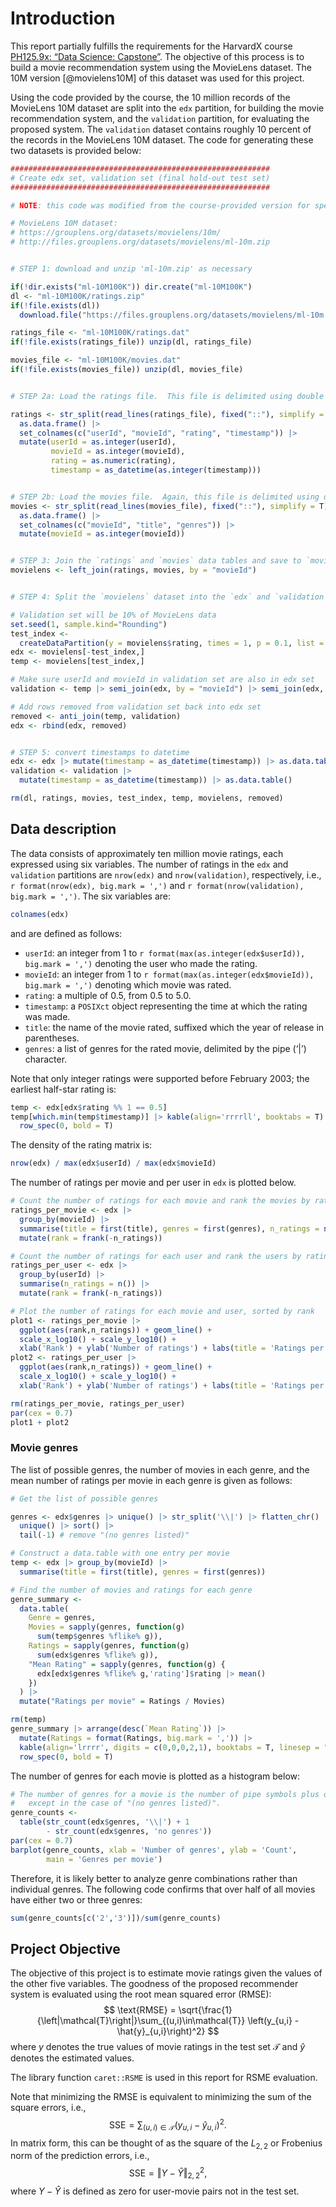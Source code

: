 # Introduction

This report partially fulfills the requirements for the HarvardX course
[PH125.9x: "Data Science: Capstone"](https://learning.edx.org/course/course-v1:HarvardX+PH125.9x+1T2022/home).
The objective of this process is to build a movie recommendation system
using the MovieLens dataset.  The 10M version [@movielens10M] of this dataset was used for
this project.

Using the code provided by the course, the 10 million records of the MovieLens 10M dataset are split
into the `edx` partition, for building the movie recommendation system, and the `validation`
partition, for evaluating the proposed system.  The `validation` dataset contains roughly 10 percent
of the records in the MovieLens 10M dataset. The code for generating these two datasets is provided
below:

```r

##########################################################
# Create edx set, validation set (final hold-out test set)
##########################################################

# NOTE: this code was modified from the course-provided version for speed.

# MovieLens 10M dataset:
# https://grouplens.org/datasets/movielens/10m/
# http://files.grouplens.org/datasets/movielens/ml-10m.zip


# STEP 1: download and unzip 'ml-10m.zip' as necessary

if(!dir.exists("ml-10M100K")) dir.create("ml-10M100K")
dl <- "ml-10M100K/ratings.zip"
if(!file.exists(dl))
  download.file("https://files.grouplens.org/datasets/movielens/ml-10m.zip", dl)

ratings_file <- "ml-10M100K/ratings.dat"
if(!file.exists(ratings_file)) unzip(dl, ratings_file)

movies_file <- "ml-10M100K/movies.dat"
if(!file.exists(movies_file)) unzip(dl, movies_file)


# STEP 2a: Load the ratings file.  This file is delimited using double colons.

ratings <- str_split(read_lines(ratings_file), fixed("::"), simplify = T) |> 
  as.data.frame() |> 
  set_colnames(c("userId", "movieId", "rating", "timestamp")) |>
  mutate(userId = as.integer(userId),
         movieId = as.integer(movieId),
         rating = as.numeric(rating),
         timestamp = as_datetime(as.integer(timestamp)))


# STEP 2b: Load the movies file.  Again, this file is delimited using double colons.
movies <- str_split(read_lines(movies_file), fixed("::"), simplify = T) |> 
  as.data.frame() |> 
  set_colnames(c("movieId", "title", "genres")) |>
  mutate(movieId = as.integer(movieId))


# STEP 3: Join the `ratings` and `movies` data tables and save to `movielens`.
movielens <- left_join(ratings, movies, by = "movieId")


# STEP 4: Split the `movielens` dataset into the `edx` and `validation` sets.

# Validation set will be 10% of MovieLens data
set.seed(1, sample.kind="Rounding")
test_index <-
  createDataPartition(y = movielens$rating, times = 1, p = 0.1, list = FALSE)
edx <- movielens[-test_index,]
temp <- movielens[test_index,]

# Make sure userId and movieId in validation set are also in edx set
validation <- temp |> semi_join(edx, by = "movieId") |> semi_join(edx, by = "userId")

# Add rows removed from validation set back into edx set
removed <- anti_join(temp, validation)
edx <- rbind(edx, removed)


# STEP 5: convert timestamps to datetime
edx <- edx |> mutate(timestamp = as_datetime(timestamp)) |> as.data.table()
validation <- validation |>
  mutate(timestamp = as_datetime(timestamp)) |> as.data.table()

rm(dl, ratings, movies, test_index, temp, movielens, removed)
```

## Data description

The data consists of approximately ten million movie ratings, each expressed using six variables.
The number
of ratings in the `edx` and `validation` partitions are `nrow(edx)` and `nrow(validation)`,
respectively, i.e., `r format(nrow(edx), big.mark = ',')` and
`r format(nrow(validation), big.mark = ',')`.  The six variables are:

```r

colnames(edx)
```

and are defined as follows:

* `userId`: an integer from 1 to `r format(max(as.integer(edx$userId)), big.mark = ',')`
    denoting the user who made the rating.
* `movieId`: an integer from 1 to `r format(max(as.integer(edx$movieId)), big.mark = ',')`
    denoting which movie was rated.
* `rating`: a multiple of 0.5, from 0.5 to 5.0.
* `timestamp`: a `POSIXct` object representing the time at which the rating was made.
* `title`: the name of the movie rated, suffixed which the year of release in parentheses.
* `genres`: a list of genres for the rated movie, delimited by the pipe ('|') character.

Note that only integer ratings were supported before February 2003; the earliest half-star rating
is:

```r

temp <- edx[edx$rating %% 1 == 0.5]
temp[which.min(temp$timestamp)] |> kable(align='rrrrll', booktabs = T) |>
  row_spec(0, bold = T)
```


The density of the rating matrix is:

```r

nrow(edx) / max(edx$userId) / max(edx$movieId)
```

The number of ratings per movie and per user in `edx` is plotted below.

```r

# Count the number of ratings for each movie and rank the movies by ratings received
ratings_per_movie <- edx |>
  group_by(movieId) |>
  summarise(title = first(title), genres = first(genres), n_ratings = n()) |>
  mutate(rank = frank(-n_ratings))

# Count the number of ratings for each user and rank the users by ratings given
ratings_per_user <- edx |>
  group_by(userId) |>
  summarise(n_ratings = n()) |>
  mutate(rank = frank(-n_ratings))

# Plot the number of ratings for each movie and user, sorted by rank
plot1 <- ratings_per_movie |>
  ggplot(aes(rank,n_ratings)) + geom_line() +
  scale_x_log10() + scale_y_log10() +
  xlab('Rank') + ylab('Number of ratings') + labs(title = 'Ratings per movie')
plot2 <- ratings_per_user |>
  ggplot(aes(rank,n_ratings)) + geom_line() +
  scale_x_log10() + scale_y_log10() +
  xlab('Rank') + ylab('Number of ratings') + labs(title = 'Ratings per user')

rm(ratings_per_movie, ratings_per_user)
par(cex = 0.7)
plot1 + plot2
```

### Movie genres

The list of possible genres, the number of movies in each genre, and the mean
number of ratings per movie in each genre is given as follows:

```r

# Get the list of possible genres

genres <- edx$genres |> unique() |> str_split('\\|') |> flatten_chr() |>
  unique() |> sort() |> 
  tail(-1) # remove "(no genres listed)"

# Construct a data.table with one entry per movie
temp <- edx |> group_by(movieId) |>
  summarise(title = first(title), genres = first(genres))

# Find the number of movies and ratings for each genre
genre_summary <-
  data.table(
    Genre = genres,
    Movies = sapply(genres, function(g)
      sum(temp$genres %flike% g)),
    Ratings = sapply(genres, function(g)
      sum(edx$genres %flike% g)),
    "Mean Rating" = sapply(genres, function(g) {
      edx[edx$genres %flike% g,'rating']$rating |> mean()
    })
  ) |>
  mutate("Ratings per movie" = Ratings / Movies)

rm(temp)
genre_summary |> arrange(desc(`Mean Rating`)) |>
  mutate(Ratings = format(Ratings, big.mark = ',')) |> 
  kable(align='lrrrr', digits = c(0,0,0,2,1), booktabs = T, linesep = "") |>
  row_spec(0, bold = T)
```

The number of genres for each movie is plotted as a histogram below:
```r

# The number of genres for a movie is the number of pipe symbols plus one,
#   except in the case of "(no genres listed)".
genre_counts <-
  table(str_count(edx$genres, '\\|') + 1
        - str_count(edx$genres, 'no genres'))
par(cex = 0.7)
barplot(genre_counts, xlab = 'Number of genres', ylab = 'Count',
        main = 'Genres per movie')
```

Therefore, it is likely better to analyze genre combinations rather than individual genres.
The following code confirms that over half of all movies have either two or three genres:
```r

sum(genre_counts[c('2','3')])/sum(genre_counts)
```

## Project Objective

The objective of this project is to estimate movie ratings given the values of the other five
variables. The goodness of the proposed recommender system is evaluated using the root mean squared
error (RMSE):
$$
\text{RMSE} = \sqrt{\frac{1}{\left|\mathcal{T}\right|}\sum_{(u,i)\in\mathcal{T}} \left(y_{u,i} - \hat{y}_{u,i}\right)^2}
$$
where $y$ denotes the true values of movie ratings in the test set $\mathcal{T}$
and $\hat{y}$ denotes the estimated values.

The library function `caret::RSME` is used in this report for RSME evaluation.

Note that minimizing the RMSE is equivalent to minimizing the sum of the square errors, i.e.,
$$
\text{SSE} = \sum_{(u,i)\in\mathcal{T}} \left(y_{u,i} - \hat{y}_{u,i}\right)^2.
$$
In matrix form, this can be thought of as the square of the
$L_{2,2}$ or Frobenius norm of the prediction errors, i.e.,
$$
\text{SSE} = \left\Vert Y - \hat{Y} \right\Vert_{2,2}^2,
$$
where $Y - \hat{Y}$ is defined as zero for user-movie pairs not in the test set.
